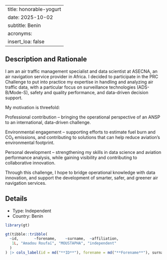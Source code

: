 
---
title: honorable-yogurt
date: 2025-10-02
subtitle: Benin
acronyms:
  insert_loa: false
---

## Description and Rationale

I am an air traffic management specialist and data scientist at ASECNA, an air navigation service provider in Africa. I decided to participate in the PRC Challenge to put into practice my expertise in handling and analyzing air traffic data, with a particular focus on surveillance technologies (ADS-B/Mode-S), safety and quality performance, and data-driven decision support.

My motivation is threefold:

Professional contribution – bringing the operational perspective of an ANSP to an international, data-driven challenge.

Environmental engagement – supporting efforts to estimate fuel burn and CO₂ emissions, and contributing to solutions that can help reduce aviation’s environmental footprint.

Personal development – strengthening my skills in data science and aviation performance analysis, while gaining visibility and contributing to collaborative innovation.

Through this challenge, I hope to bridge operational knowledge with data innovation, and support the development of smarter, safer, and greener air navigation services.

## Details

* Type: Independent
* Country: Benin

```r
library(gt)

gt(tibble::tribble(
  ~id,       ~forename,    ~surname,  ~affiliation,
   1L, "Amadou Roufaï", "MOUSTAPHA", "independent"
  )
) |> cols_label(id = md("**ID**"), forename = md("**Forename**"), surname ~ md("**Surname**"), affiliation ~ md("**Affiliation**"))
```
